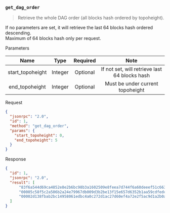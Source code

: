 ### `get_dag_order`

> Retrieve the whole DAG order (all blocks hash ordered by topoheight).

If no parameters are set, it will retrieve the last 64 blocks hash ordered descending.  
Maximum of 64 blocks hash only per request.


Parameters

|       Name       |   Type  | Required |                      Note                     |
|:----------------:|:-------:|:--------:|:---------------------------------------------:|
| start_topoheight | Integer | Optional | If not set, will retrieve last 64 blocks hash |
|  end_topoheight  | Integer | Optional |        Must be under current topoheight       |

Request

```json
{
  "jsonrpc": "2.0",
  "id": 1,
  "method": "get_dag_order",
  "params": {
    "start_topoheight": 0,
    "end_topoheight": 5
  }
}
```

Response

```json
{
  "id": 1,
  "jsonrpc": "2.0",
  "result": [
      "83f6a544d69ca4852e8e2b6bc98b3a1602509e8feea7d744f6a60deeef51c663",
      "00005c58f5c2a506b2a24e79967db009d3b2be13f15e657d6352b1aa59cdfedc",
      "00002d138fbab2bc14958061edbc4a0c272d1ac27d60ef4a72e2f5ac9d1a2b0a"
  ]
}
```
